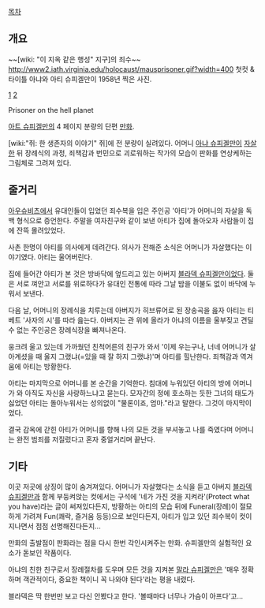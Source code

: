 [[목차]]
== 개요 ==
~~[wiki: "이 지옥 같은 행성" 지구]의 죄수~~
http://www2.iath.virginia.edu/holocaust/mausprisoner.gif?width=400
첫컷 & 타이틀
아냐와 아티 슈피겔만이 1958년 찍은 사진.

[http://jperrryy.files.wordpress.com/2010/07/prisoner.jpg 1]
[http://jperrryy.files.wordpress.com/2010/07/prisoner2.jpg 2]

Prisoner on the hell planet

[[아트 슈피겔만]]의 4 페이지 분량의 단편 [[만화]].

[wiki:"쥐: 한 생존자의 이야기" 쥐]에 전 분량이 실려있다. 어머니 [[아냐 슈피겔만]]이 [[자살]]한 뒤 장례식의 과정, 죄책감과 번민으로 괴로워하는 작가의 모습이 판화를 연상케하는 그림체로 그려져 있다.

== 줄거리 ==
[[아우슈비츠]]에서 유대인들이 입었던 죄수복을 입은 주인공 '아티'가 어머니의 자살을 독백 형식으로 증언한다. 주말을 여자친구와 같이 보낸 아티가 집에 돌아오자 사람들이 집에 잔뜩 몰려있었다. 

사촌 한명이 아티를 의사에게 데려간다. 의사가 전해준 소식은 어머니가 자살했다는 이야기였다. 아티는 울어버린다.

집에 들어간 아티가 본 것은 방바닥에 엎드리고 있는 아버지 [[블라덱 슈피겔만]]이었다. 둘은 서로 껴안고 서로를 위로하다가 유대인 전통에 따라 그날 밤을 이불도 없이 바닥에 누워서 보낸다.

다음 날, 어머니의 장례식을 치루는데 아버지가 히브류어로 된 장송곡을 읊자 아티는 티베트 '사자의 시'를 따라 읊는다. 아버지는 관 위에 올라가 아냐의 이름을 울부짖고 견딜 수 없는 주인공은 장례식장을 빠져나온다.

웅크려 울고 있는데 가까웠던 친척어른의 친구가 와서 '이제 우는구나, 너네 어머니가 살아계셨을 때 울지 그랬냐(=있을 때 잘 하지 그랬냐)'며 아티를 힐난한다. 죄책감과 역겨움에 아티는 방황한다.

아티는 마지막으로 어머니를 본 순간을 기억한다. 침대에 누워있던 아티의 방에 어머니가 와 아직도 자신을 사랑하느냐고 묻는다. 모자간의 정에 호소하는 듯한 그녀의 태도가 싫었던 아티는 돌아누워서는 성의없이 "물론이죠, 엄마."라고 말한다. 그것이 마지막이었다.

결국 감옥에 갇힌 아티가 어머니를 향해 나의 모든 것을 부셔놓고 나를 죽였다며 어머니는 완전 범죄를 저질렀다고 혼자 중얼거리며 끝난다.

== 기타 ==
이곳 저곳에 상징이 많이 숨겨져있다. 어머니가 자살했다는 소식을 듣고 아버지 [[블라덱 슈피겔만]]과 함께 부둥켜앉는 컷에서는 구석에 '네가 가진 것을 지켜라'(Protect what you have)라는 글이 써져있다든지, 방황하는 아티의 모습 뒤에 Funeral(장례)이 절묘하게 가려져 Fun(쾌락, 즐거움 등등)으로 보인다든지, 아티가 입고 있던 죄수복이 컷이 지나면서 점점 선명해진다든지...

만화의 출발점이 판화라는 점을 다시 한번 각인시켜주는 만화. 슈피겔만의 실험적인 요소가 돋보인 작품이다.

아냐의 친한 친구로서 장례절차를 도우며 모든 것을 지켜본 [[말라 슈피겔만]]은 '매우 정확하며 객관적이다, 중요한 책이니 꼭 나와야 된다'라는 평을 내렸다.

블라덱은 딱 한번만 보고 다신 안봤다고 한다. '볼때마다 너무나 가슴이 아프다'고...
